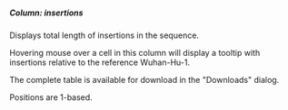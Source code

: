 ##### Column: insertions

Displays total length of insertions in the sequence.

Hovering mouse over a cell in this column will display a tooltip with insertions relative to the reference Wuhan-Hu-1.

The complete table is available for download in the "Downloads" dialog.

Positions are 1-based.
